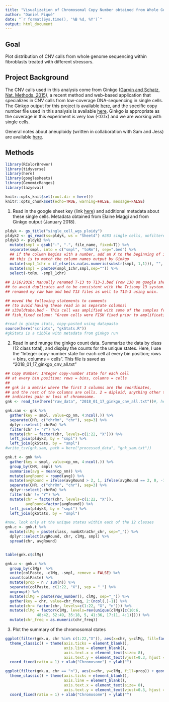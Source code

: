```yaml
---
title: "Visualization of Chromosomal Copy Number obtained from Whole Genome Sequencing of Fibroblasts"
author: "Daniel Piqué"
date: "`r format(Sys.time(), '%B %d, %Y')`"
output: html_document
---
```


## Goal

Plot distribution of CNV calls from whole genome sequencing within fibroblasts treated with different stressors. 

## Project Background

The CNV calls used in this analysis come from Ginkgo ([Garvin and Schatz, Nat. Methods, 2015](https://www.ncbi.nlm.nih.gov/pmc/articles/PMC4775251/)), a recent method and web-based application that specializes in CNV calls from low-coverage DNA-sequencing in single cells. The Ginkgo output for this project is available [here](http://qb.cshl.edu/ginkgo/?q=results/IXNnDZQoQrLmexttBGP9), and the specific copy number file used in this analysis is available [here](http://qb.cshl.edu/ginkgo/uploads/IXNnDZQoQrLmexttBGP9/SegCopy?uniq=1838932). Ginkgo is appropriate as the coverage in this experiment is very low (<0.1x) and we are working with single cells. 

General notes about aneuploidy (written in collaboration with Sam and Jess) are available [here](https://docs.google.com/document/d/1CJbvdZtk_0etFWD352B2qvC-dVAeRw8iNXxROs_Zp4U/edit?usp=sharing).

## Methods

```r
library(RColorBrewer)
library(tidyverse)
library(here)
library(googlesheets)
library(GenomicRanges)
library(lazyeval)

knitr::opts_knit$set(root.dir = here())
knitr::opts_chunk$set(echo=TRUE, warning=FALSE, message=FALSE)
```

1. Read in the google sheet key (link [here](https://docs.google.com/spreadsheets/d/10QTjn6EFq0yrr9XoCK62qgaiQX6i1T7dqQqtzAkhVno/edit?usp=sharing)) and additional metadata about these single cells. Metadata obtained from Elaine Maggi and from Ginkgo output (January 2018).
```r
pldyk <- gs_title("single_cell_wgs_ploidy")
pldyk2 <- gs_read(ss=pldyk, ws = "Sheet4") #283 single cells, unfiltered
pldyk3 <- pldyk2 %>% 
  mutate(smpl = gsub("-", ".", file_name, fixed=T)) %>%
  separate(smpl, into = c("smpl", "toRm"), sep=".bed") %>%
  ## if the column begins with a number, add an X to the beginning of it.
  ## this is to match the column names output by Ginkgo
  mutate(smpl_1chr = if_else(is.na(as.numeric(substr(smpl, 1,1))), "", "X")) %>%
  mutate(smpl = paste0(smpl_1chr,smpl,sep="")) %>%
  select(-toRm, -smpl_1chr)
  
## 1/16/2018: Manually renamed T-13 to T13-3.bed (row 130 on google sheet) 
## to avoid duplicates and to be consistent with the Trisomy 13 system. I
## renamed my raw bam and bed T13 files as well to T13-3 using unix.

## moved the following statements to comments 
## (to avoid having these read in as separate columns)
## s33oldtube.bed - This cell was amplified with some of the samples from run2
## fish_fixed column: "Green cells were FISH fixed prior to amplification". 1 if true.

#read in ginkgo stats, copy-pasted using datapasta
source(here("scripts", "gkStats.R"))
#gkStats is a tibble with metadata from ginkgo run
```


2. Read in and munge the ginkgo count data. Summarize the data by class (12 class total), and display the counts for the unique states. Here, I use the "Integer copy-number state for each cell at every bin position; rows = bins, columns = cells". This file is saved as "2018_01_17_ginkgo_cnv_all.txt"
```r
## Copy Number: Integer copy-number state for each cell 
## at every bin position; rows = bins, columns = cells
## 
## gnk is a matrix where the first 3 columns are the coordinates,
## and the rest of the columns are cells. 2 = diploid, anything other than 2
## indicates gain or loss of chromosome.
gnk <- read_tsv(here("raw_data", "2018_01_17_ginkgo_cnv_all.txt"))#, header=T)

gnk.sam <- gnk %>% 
  gather(key = smpl, value=cp_nm, 4:ncol(.)) %>% 
  separate(CHR, c("chrRm", "chr"), sep=3) %>% 
  dplyr::select(-chrRm) %>% 
  filter(chr != "Y") %>% 
  mutate(chr = factor(chr, levels=c(1:22, "X"))) %>%
  left_join(pldyk3, by = "smpl") %>%
  left_join(gkStats, by = "smpl")
#write_tsv(gnk.sam, path = here("processed_data", "gnk_sam.txt"))

gnk.t <- gnk %>% 
  gather(key = smpl, value=cp_nm, 4:ncol(.)) %>% 
  group_by(CHR, smpl) %>% 
  summarise(avg = mean(cp_nm)) %>% 
  mutate(avgRound = round(avg)) %>%
  mutate(avgRound = ifelse(avgRound > 2, 1, ifelse(avgRound == 2, 0, -1))) %>%
  separate(CHR, c("chrRm", "chr"), sep=3) %>% 
  dplyr::select(-chrRm) %>% 
  filter(chr != "Y") %>% 
  mutate(chr = factor(chr, levels=c(1:22, "X")), 
         avgRound=factor(avgRound)) %>%
  left_join(pldyk3, by = "smpl") %>%
  left_join(gkStats, by = "smpl")

#now, look only at the unique states within each of the 12 classes
gnk.c <- gnk.t %>%
  mutate(clMg = paste(class, numbXtraChr_chr, sep="_")) %>%
  dplyr::select(avgRound, chr, clMg, smpl) %>%
  spread(chr, avgRound)


table(gnk.c$clMg)

gnk.u <- gnk.c %>% 
  group_by(clMg)  %>%
  unite(colPaste, -clMg, -smpl, remove = FALSE) %>%
  count(colPaste) %>%
  mutate(prop = n / sum(n)) %>%
  separate(colPaste, c(1:22, "X"), sep = "_") %>%
  ungroup() %>%
  mutate(clMg = paste(row_number(), clMg, sep="_")) %>%
  gather(key = chr, value=chr_freq, 2:(ncol(.)-1)) %>%
  mutate(chr= factor(chr, levels=c(1:22, "X", "n"))) %>%
  mutate(clMg = factor(clMg, levels=rev(unique(clMg)[c(10:6, 
              48:42, 52:49, 35:18, 5, 41:36, 17:11, 4:1)]))) %>%
  mutate(chr_freq = as.numeric(chr_freq)) 
```

3. Plot the summary of the chromosomal states
```r
ggplot(filter(gnk.u, chr %in% c(1:22,"X")), aes(x=chr, y=clMg, fill=factor(chr_freq))) + geom_tile(color = "white", size = 1) + scale_fill_brewer(type = "div",palette = "RdBu",drop=FALSE, direction = -1, name = "Copy Number") +
  theme_classic() + theme(axis.ticks = element_blank(),
                          axis.line = element_blank(),
                          axis.text.x = element_text(size= 8),
                          axis.text.y = element_text(vjust=0.3, hjust = 1)) +
  coord_fixed(ratio = 1) + xlab("Chromosome") + ylab("")

ggplot(filter(gnk.u, chr == "n"), aes(x=chr, y=clMg, fill=prop)) + geom_tile(color = "white", size = 1) + scale_fill_gradient(low = "white", high = "black" ) +
  theme_classic() + theme(axis.ticks = element_blank(),
                          axis.line = element_blank(),
                          axis.text.x = element_text(size= 8),
                          axis.text.y = element_text(vjust=0.3, hjust = 1)) +
  coord_fixed(ratio = 1) + xlab("Chromosome") + ylab("")

```

